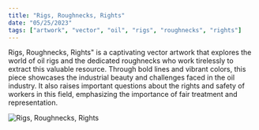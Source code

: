 ```yaml
---
title: "Rigs, Roughnecks, Rights"
date: "05/25/2023"
tags: ["artwork", "vector", "oil", "rigs", "roughnecks", "rights"]
---
```


Rigs, Roughnecks, Rights" is a captivating vector artwork that explores the world of 
oil rigs and the dedicated roughnecks who work tirelessly to extract this valuable resource. 
Through bold lines and vibrant colors, this piece showcases the industrial beauty and challenges 
faced in the oil industry. It also raises important questions about the rights and safety of workers
in this field, emphasizing the importance of fair treatment and representation.

![Rigs, Roughnecks, Rights](/path/to/image.jpg)
